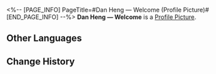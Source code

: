 <%-- [PAGE_INFO]
PageTitle=#Dan Heng — Welcome (Profile Picture)#
[END_PAGE_INFO] --%>
{{Item Infobox
|title       = Dan Heng &mdash; Welcome
|id          = 200102
|image       = Item Dan Heng &mdash; Welcome.png
|type        = Profile Picture
|invCategory = 
|rarity      = 5
|effect      = 
|description = Dan Heng, participant of the Express Crew Newbie Welcome Party.
|source1     = Avatar reward obtained from unlocking [[Nameless Honor]]
}}
{{Description|''"Have some water if you've been talking too much."''}}
'''Dan Heng &mdash; Welcome''' is a [[Profile Picture]].

==Other Languages==
{{Other Languages
|en   = Dan Heng &mdash; Welcome
|zhs  = 丹恒•迎新
|zht  = 丹恆•迎新
|ja   = 丹恒・歓迎
|ko   = 단항•환영
|es   = Bienvenida de Dan Heng
|fr   = Dan Heng :
Bienvenue
|ru   = Дань Хэн: Добро пожаловать
|th   = Dan Heng - ต้อนรับ
|vi   = Dan Heng - Chào Đón
|de   = Dan Heng&nbsp;– Willkommen
|id   = Dan Heng - Selamat Datang
|pt   = Dan Heng – Boas-vindas
}}

==Change History==
{{Change History|1.0}}